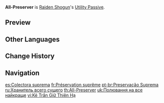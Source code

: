 {{Talent Infobox
|image         = Talent All-Preserver.png
|character     = Raiden Shogun
|type          = Utility Passive
|info          = [[Mora]] expended when ascending [[Swords]] and [[Polearms]] is decreased by 50%.
|utility1      = Ascension Cost Reduction
|utility2      = Weapon Ascension Cost Reduction
|utility3      = Sword Ascension Cost Reduction
|utility4      = Polearm Ascension Cost Reduction
|utility5      = Mora Cost Reduction
}}
'''All-Preserver''' is [[Raiden Shogun]]'s [[Utility Passive]].

==Preview==
{{Preview
|file=All-Preserver Preview
}}

==Other Languages==
{{Other Languages
|en      = All-Preserver
|zhs     = 天下名物狩
|zhs_rm  = Tiānxià Míngwù Shòu
|zht     = 天下名物狩
|zht_rm  = Tiānxià Míngwù Shòu
|zh_tl   = World Specialty Hunting
|ja      = 天下名物狩り
|ja_rm   = Tenka Meibutsu Kari{{Assumed}}
|ja_tl   = World Specialties Hunt
|ko      = 천하명물 사냥
|ko_rm   = Cheonhamyeongmul Sanyang
|ko_tl   = World Specialty Hunting
|es      = Colectora suprema
|es_tl   = Supreme Collector
|fr      = Préservation suprême
|fr_tl   = Supreme Preservation
|ru      = Хранитель всего сущего
|ru_tl   = Preserver of All Things
|th      = All-Preserver
|vi      = Kẻ Trấn Giữ Thiên Hạ
|vi_tl   = Preserver of the World
|de      = Weltberühmte Bewahrerin
|de_tl   = Worldreknown Preserver
|id      = All-Preserver
|pt      = Preservação Suprema
|pt_tl   = 
|tr      = Her Şeyin Koruyucusu
|tr_tl   = 
|it      = Conservatrice
|it_tl   = Conservative
}}

==Change History==
{{Change History|2.1}}

==Navigation==
{{Talent Navbox|Raiden Shogun}}

[[es:Colectora suprema]]
[[fr:Préservation suprême]]
[[pt-br:Preservação Suprema]]
[[ru:Хранитель всего сущего]]
[[th:All-Preserver]]
[[uk:Полювання на все найкраще]]
[[vi:Kẻ Trấn Giữ Thiên Hạ]]